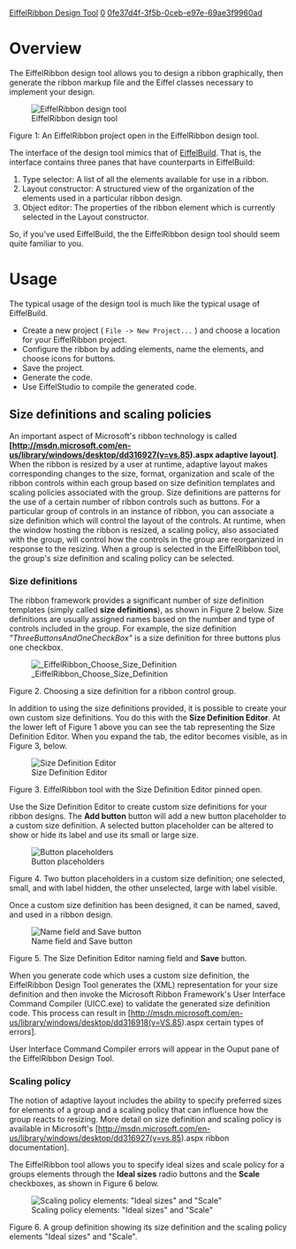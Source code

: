 [[Property:title|EiffelRibbon Design Tool]]
[[Property:weight|0]]
[[Property:uuid|0fe37d4f-3f5b-0ceb-e97e-69ae3f9960ad]]
=Overview=

The EiffelRibbon design tool allows you to design a ribbon graphically, then generate the ribbon markup file and the Eiffel classes necessary to implement your design. 


[[Image:EiffelRibbon design tool 01|EiffelRibbon design tool]]

Figure 1: An EiffelRibbon project open in the EiffelRibbon design tool.


The interface of the design tool mimics that of [[EiffelBuild|EiffelBuild]]. That is, the interface contains three panes that have counterparts in EiffelBuild:

# Type selector: A list of all the elements available for use in a ribbon.
# Layout constructor: A structured view of the organization of the elements used in a particular ribbon design.
# Object editor: The properties of the ribbon element which is currently selected in the Layout constructor.

So, if you've used EiffelBuild, the the EiffelRibbon design tool should seem quite familiar to you. 

=Usage=

The typical usage of the design tool is much like the typical usage of EiffelBuild. 

* Create a new project ( <code lang="text">File -> New Project...</code> ) and choose a location for your EiffelRibbon project.
* Configure the ribbon by adding elements, name the elements, and choose icons for buttons.
* Save the project.
* Generate the code.
* Use EiffelStudio to compile the generated code.

==Size definitions and scaling policies==

An important aspect of Microsoft's ribbon technology is called '''[http://msdn.microsoft.com/en-us/library/windows/desktop/dd316927(v=vs.85).aspx adaptive layout]'''. When the ribbon is resized by a user at runtime, adaptive layout makes corresponding changes to the size, format, organization and scale of the ribbon controls within each group based on size definition templates and scaling policies associated with the group. Size definitions are patterns for the use of a certain number of ribbon controls such as buttons. For a particular group of controls in an instance of ribbon, you can associate a size definition which will control the layout of the controls. At runtime, when the window hosting the ribbon is resized, a scaling policy, also associated with the group, will control how the controls in the group are reorganized in response to the resizing. When a group is selected in the EiffelRibbon tool, the group's size definition and scaling policy can be selected. 

{{note|Not all size definitions support all scaling policy choices. So it is important to know which scaling policies are supported by a size definition that you wish to associate with a group before you set the scaling policy for the group.}}

===Size definitions===

The ribbon framework provides a significant number of size definition templates (simply called '''size definitions'''), as shown in Figure 2 below. Size definitions are usually assigned names based on the number and type of controls included in the group. For example, the size definition ''"ThreeButtonsAndOneCheckBox"'' is a size definition for three buttons plus one checkbox.


[[Image: EiffelRibbon Choose Size Definition]]

Figure 2. Choosing a size definition for a ribbon control group.


In addition to using the size definitions provided, it is possible to create your own custom size definitions. You do this with the '''Size Definition Editor'''. At the lower left of Figure 1 above you can see the tab representing the Size Definition Editor. When you expand the tab, the editor becomes visible, as in Figure 3, below.


[[Image: EiffelRibbon size definition editor|Size Definition Editor]]

Figure 3. EiffelRibbon tool with the Size Definition Editor pinned open.


Use the Size Definition Editor to create custom size definitions for your ribbon designs. The '''Add button''' button will add a new button placeholder to a custom size definition. A selected button placeholder can be altered to show or hide its label and use its small or large size. 


[[Image: Size Definition Editor 02|Button placeholders]]

Figure 4. Two button placeholders in a custom size definition; one selected, small, and with label hidden, the other unselected, large with label visible.


Once a custom size definition has been designed, it can be named, saved, and used in a ribbon design.


[[Image: Size Definition Editor 03|Name field and Save button]]

Figure 5. The Size Definition Editor naming field and '''Save''' button.


When you generate code which uses a custom size definition, the EiffelRibbon Design Tool generates the (XML) representation for your size definition and then invoke the Microsoft Ribbon Framework's User Interface Command Compiler (UICC.exe) to validate the generated size definition code. This process can result in [http://msdn.microsoft.com/en-us/library/windows/desktop/dd316918(v=VS.85).aspx certain types of errors]. 

User Interface Command Compiler errors will appear in the Ouput pane of the EiffelRibbon Design Tool.


===Scaling policy===

The notion of adaptive layout includes the ability to specify preferred sizes for elements of a group and a scaling policy that can influence how the group reacts to resizing. More detail on size definition and scaling policy is available in Microsoft's [http://msdn.microsoft.com/en-us/library/windows/desktop/dd316927(v=vs.85).aspx ribbon documentation]. 

The EiffelRibbon tool allows you to specify ideal sizes and scale policy for a groups elements through the '''Ideal sizes''' radio buttons and the '''Scale''' checkboxes, as shown in Figure 6 below.


[[Image: EiffelRibbon design tool 02|Scaling policy elements: "Ideal sizes" and "Scale"]]

Figure 6. A group definition showing its size definition and the scaling policy elements "Ideal sizes" and "Scale".





